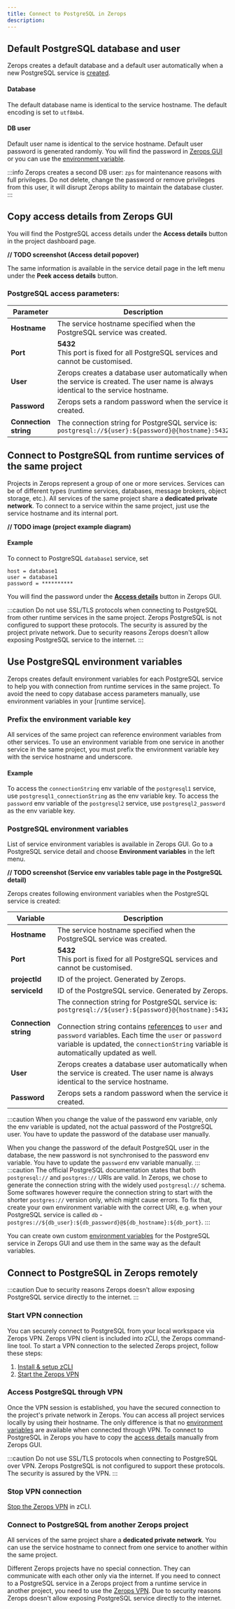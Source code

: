 ```yaml
---
title: Connect to PostgreSQL in Zerops
description:
---
```


## Default PostgreSQL database and user

Zerops creates a default database and a default user automatically when a new PostgreSQL service is [created](/postgresql/how-to/create).

#### Database

The default database name is identical to the service hostname. The default encoding is set to `utf8mb4`.

#### DB user

Default user name is identical to the service hostname. Default user password is generated randomly. You will find the password in [Zerops GUI](#copy-access-details-from-zerops-gui) or you can use the [environment variable](#use-postgresql-environment-variables).

:::info
Zerops creates a second DB user: `zps` for maintenance reasons with full privileges. Do not delete, change the password or remove privileges from this user, it will disrupt Zerops ability to maintain the database cluster.
:::

## Copy access details from Zerops GUI

You will find the PostgreSQL access details under the **Access details** button in the project dashboard page.

**// TODO screenshot (Access detail popover)**

The same information is available in the service detail page in the left menu under the **Peek access details** button.

### PostgreSQL access parameters:

| Parameter             | Description                                                                                                                          |
| --------------------- | ------------------------------------------------------------------------------------------------------------------------------------ |
| **Hostname**          | The service hostname specified when the PostgreSQL service was created.                                                              |
| **Port**              | **5432**<br/>This port is fixed for all PostgreSQL services and cannot be customised.                                                |
| **User**              | Zerops creates a database user automatically when the service is created. The user name is always identical to the service hostname. |
| **Password**          | Zerops sets a random password when the service is created.                                                                           |
| **Connection string** | The connection string for PostgreSQL service is:<br/>`postgresql://${user}:${password}@{hostname}:5432`                              |

## Connect to PostgreSQL from runtime services of the same project

Projects in Zerops represent a group of one or more services. Services can be of different types (runtime services, databases, message brokers, object storage, etc.). All services of the same project share a **dedicated private network**. To connect to a service within the same project, just use the service hostname and its internal port.

**// TODO image (project example diagram)**

#### Example

To connect to PostgreSQL `database1` service, set

```
host = database1
user = database1
password = **********
```

You will find the password under the [**Access details**](#copy-access-details-from-zerops-gui) button in Zerops GUI.

:::caution
Do not use SSL/TLS protocols when connecting to PostgreSQL from other runtime services in the same project. Zerops PostgreSQL is not configured to support these protocols. The security is assured by the project private network. Due to security reasons Zerops doesn't allow exposing PostgreSQL service to the internet.
:::

## Use PostgreSQL environment variables

Zerops creates default environment variables for each PostgreSQL service to help you with connection from runtime services in the same project. To avoid the need to copy database access parameters manually, use environment variables in your [runtime service].

### Prefix the environment variable key

All services of the same project can reference environment variables from other services. To use an environment variable from one service in another service in the same project, you must prefix the environment variable key with the service hostname and underscore.

#### Example

To access the `connectionString` env variable of the `postgresql1` service, use `postgresql1_connectionString` as the env variable key.
To access the `password` env variable of the `postgresql2` service, use `postgresql2_password` as the env variable key.

### PostgreSQL environment variables

List of service environment variables is available in Zerops GUI. Go to a PostgreSQL service detail and choose **Environment variables** in the left menu.

**// TODO screenshot (Service env variables table page in the PostgreSQL detail)**

Zerops creates following environment variables when the PostgreSQL service is created:

| Variable              | Description                                                                                                                                                                                                                                                                                                                                                                     |
| --------------------- | ------------------------------------------------------------------------------------------------------------------------------------------------------------------------------------------------------------------------------------------------------------------------------------------------------------------------------------------------------------------------------- |
| **Hostname**          | The service hostname specified when the PostgreSQL service was created.                                                                                                                                                                                                                                                                                                         |
| **Port**              | **5432**<br/>This port is fixed for all PostgreSQL services and cannot be customised.                                                                                                                                                                                                                                                                                           |
| **projectId**         | ID of the project. Generated by Zerops.                                                                                                                                                                                                                                                                                                                                         |
| **serviceId**         | ID of the PostgreSQL service. Generated by Zerops.                                                                                                                                                                                                                                                                                                                              |
| **Connection string** | The connection string for PostgreSQL service is:<br/>`postgresql://${user}:${password}@{hostname}:5432`<br/><br/>Connection string contains [references](/postgresql/how-to/connect#postgresql-access-parameters) to `user` and `password` variables. Each time the `user` or `password` variable is updated, the `connectionString` variable is automatically updated as well. |
| **User**              | Zerops creates a database user automatically when the service is created. The user name is always identical to the service hostname.                                                                                                                                                                                                                                            |
| **Password**          | Zerops sets a random password when the service is created.                                                                                                                                                                                                                                                                                                                      |

:::caution
When you change the value of the password env variable, only the env variable is updated, not the actual password of the PostgreSQL user. You have to update the password of the database user manually.

When you change the password of the default PostgreSQL user in the database, the new password is not synchronised to the password env variable. You have to update the `password` env variable manually.
:::
:::caution
The official PostgreSQL documentation states that both `postgresql://` and `postgres://` URIs are valid. In Zerops, we chose to generate the connection string with the widely used `postgresql://` schema.
Some softwares however require the connection string to start with the shorter `postgres://` version only, which might cause errors. To fix that, create your own environment variable with the correct URI, e.g. when your PostgreSQL service is called `db` - `postgres://${db_user}:${db_password}@${db_hostname}:${db_port}`.
:::

You can create own custom [environment variables](/features/env-variables) for the PostgreSQL service in Zerops GUI and use them in the same way as the default variables.

## Connect to PostgreSQL in Zerops remotely

:::caution
Due to security reasons Zerops doesn't allow exposing PostgreSQL service directly to the internet.
:::

### Start VPN connection

You can securely connect to PostgreSQL from your local workspace via Zerops VPN. Zerops VPN client is included into zCLI, the Zerops command-line tool. To start a VPN connection to the selected Zerops project, follow these steps:

1. [Install & setup zCLI](/references/cli)
2. [Start the Zerops VPN](/references/vpn#start-the-vpn)

### Access PostgreSQL through VPN

Once the VPN session is established, you have the secured connection to the project's private network in Zerops. You can access all project services locally by using their hostname. The only difference is that no [environment variables](#use-postgresql-environment-variables) are available when connected through VPN. To connect to PostgreSQL in Zerops you have to copy the [access details](#copy-access-details-from-zerops-gui) manually from Zerops GUI.

:::caution
Do not use SSL/TLS protocols when connecting to PostgreSQL over VPN. Zerops PostgreSQL is not configured to support these protocols. The security is assured by the VPN.
:::

### Stop VPN connection

[Stop the Zerops VPN](/references/vpn#stop-the-vpn) in zCLI.

### Connect to PostgreSQL from another Zerops project

All services of the same project share a **dedicated private network**. You can use the service hostname to connect from one service to another within the same project.

Different Zerops projects have no special connection. They can communicate with each other only via the internet. If you need to connect to a PostgreSQL service in a Zerops project from a runtime service in another project, you need to use the [Zerops VPN](#access-postgresql-through-vpn). Due to security reasons Zerops doesn't allow exposing PostgreSQL service directly to the internet.
